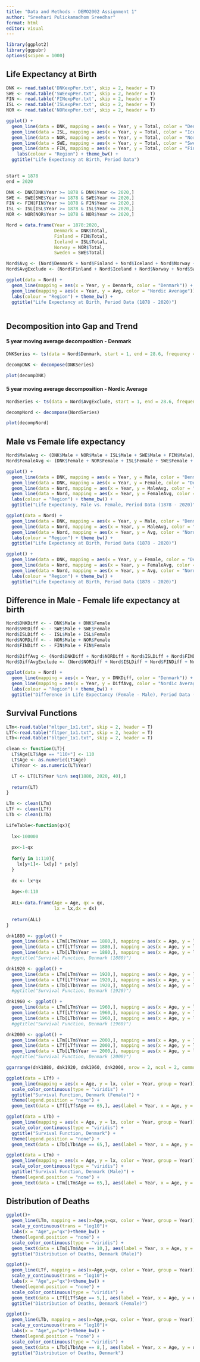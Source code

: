 ```yaml
---
title: "Data and Methods - DEMO2002 Assignment 1"
author: "Sreehari Pulickamadhom Sreedhar"
format: html
editor: visual
---
```


```r
library(ggplot2)
library(ggpubr)
options(scipen = 1000)
```

## Life Expectancy at Birth

```r
DNK <- read.table('DNKexpPer.txt', skip = 2, header = T) 
SWE <- read.table('SWEexpPer.txt', skip = 2, header = T) 
FIN <- read.table('FINexpPer.txt', skip = 2, header = T) 
ISL <- read.table('ISLexpPer.txt', skip = 2, header = T) 
NOR <- read.table('NORexpPer.txt', skip = 2, header = T)
```

```r
ggplot() + 
  geom_line(data = DNK, mapping = aes(x = Year, y = Total, color = "Denmark")) + 
  geom_line(data = ISL, mapping = aes(x = Year, y = Total, color = "Iceland")) + 
  geom_line(data = NOR, mapping = aes(x = Year, y = Total, color = "Norway")) + 
  geom_line(data = SWE, mapping = aes(x = Year, y = Total, color = "Sweden")) + 
  geom_line(data = FIN, mapping = aes(x = Year, y = Total, color = "Finland")) + 
    labs(colour = "Region") + theme_bw() + 
  ggtitle("Life Expectancy at Birth, Period Data")
  
```

```r
start = 1878
end = 2020

DNK <- DNK[DNK$Year >= 1878 & DNK$Year <= 2020,]
SWE <- SWE[SWE$Year >= 1878 & SWE$Year <= 2020,]
FIN <- FIN[FIN$Year >= 1878 & FIN$Year <= 2020,]
ISL <- ISL[ISL$Year >= 1878 & ISL$Year <= 2020,]
NOR <- NOR[NOR$Year >= 1878 & NOR$Year <= 2020,]
```

```r
Nord = data.frame(Year = 1878:2020,
                  Denmark = DNK$Total, 
                  Finland = FIN$Total, 
                  Iceland = ISL$Total,
                  Norway = NOR$Total,
                  Sweden = SWE$Total)

Nord$Avg <- (Nord$Denmark + Nord$Finland + Nord$Iceland + Nord$Norway + Nord$Sweden)/5
Nord$AvgExclude <- (Nord$Finland + Nord$Iceland + Nord$Norway + Nord$Sweden)/4
```

```r
ggplot(data = Nord) + 
  geom_line(mapping = aes(x = Year, y = Denmark, color = "Denmark")) + 
  geom_line(mapping = aes(x = Year, y = Avg, color = "Nordic Average")) + 
  labs(colour = "Region") + theme_bw() + 
  ggtitle("Life Expectancy at Birth, Period Data (1878 - 2020)")
  
```

## Decomposition into Gap and Trend

#### 5 year moving average decomposition - Denmark

```r
DNKSeries <- ts(data = Nord$Denmark, start = 1, end = 28.6, frequency = 5)

decompDNK <- decompose(DNKSeries)

plot(decompDNK)
```

#### 5 year moving average decomposition - Nordic Average

```r
NordSeries <- ts(data = Nord$AvgExclude, start = 1, end = 28.6, frequency = 5)

decompNord <- decompose(NordSeries)

plot(decompNord)
```

## Male vs Female life expectancy

```r
Nord$MaleAvg <- (DNK$Male + NOR$Male + ISL$Male + SWE$Male + FIN$Male)/5
Nord$FemaleAvg <- (DNK$Female + NOR$Female + ISL$Female + SWE$Female + FIN$Female)/5
```

```r
ggplot() + 
  geom_line(data = DNK, mapping = aes(x = Year, y = Male, color = "Denmark (Male)")) + 
  geom_line(data = DNK, mapping = aes(x = Year, y = Female, color = "Denmark (Female)")) + 
  geom_line(data = Nord, mapping = aes(x = Year, y = MaleAvg, color = "Nordic Average (Male)")) + 
  geom_line(data = Nord, mapping = aes(x = Year, y = FemaleAvg, color = "Nordic Average (Female)")) + 
  labs(colour = "Region") + theme_bw() + 
  ggtitle("Life Expectancy, Male vs. Female, Period Data (1878 - 2020)")
```

```r
ggplot(data = Nord) + 
  geom_line(data = DNK, mapping = aes(x = Year, y = Male, color = "Denmark (Male)")) + 
  geom_line(data = Nord, mapping = aes(x = Year, y = MaleAvg, color = "Nordic Average (Male)")) + 
  geom_line(data = Nord, mapping = aes(x = Year, y = Avg, color = "Nordic Average (Complete)")) + 
  labs(colour = "Region") + theme_bw() + 
  ggtitle("Life Expectancy at Birth, Period Data (1878 - 2020)")
```

```r
ggplot() + 
  geom_line(data = DNK, mapping = aes(x = Year, y = Female, color = "Denmark (Female)")) + 
  geom_line(data = Nord, mapping = aes(x = Year, y = FemaleAvg, color = "Nordic Average (Female)")) + 
  geom_line(data = Nord, mapping = aes(x = Year, y = Avg, color = "Nordic Average (Complete)")) + 
  labs(colour = "Region") + theme_bw() + 
  ggtitle("Life Expectancy at Birth, Period Data (1878 - 2020)")
```

## Difference in Male - Female life expectancy at birth

```r
Nord$DNKDiff <- - DNK$Male + DNK$Female
Nord$SWEDiff <- - SWE$Male + SWE$Female
Nord$ISLDiff <- - ISL$Male + ISL$Female
Nord$NORDiff <- - NOR$Male + NOR$Female
Nord$FINDiff <- - FIN$Male + FIN$Female

Nord$DiffAvg <- (Nord$DNKDiff + Nord$NORDiff + Nord$ISLDiff + Nord$FINDiff + Nord$SWEDiff)/5
Nord$DiffAvgExclude <- (Nord$NORDiff + Nord$ISLDiff + Nord$FINDiff + Nord$SWEDiff)/4
```

```r
ggplot(data = Nord) + 
  geom_line(mapping = aes(x = Year, y = DNKDiff, color = "Denmark")) + 
  geom_line(mapping = aes(x = Year, y = DiffAvg, color = "Nordic Average")) + 
  labs(colour = "Region") + theme_bw() + 
  ggtitle("Difference in Life Expectancy (Female - Male), Period Data (1878 - 2020)")
```

## Survival Functions

```r
LTm<-read.table("mltper_1x1.txt", skip = 2, header = T) 
LTf<-read.table("fltper_1x1.txt", skip = 2, header = T) 
LTb<-read.table("bltper_1x1.txt", skip = 2, header = T) 

clean <- function(LT){
  LT$Age[LT$Age == "110+"] <- 110
  LT$Age <- as.numeric(LT$Age)
  LT$Year <- as.numeric(LT$Year)

  LT <- LT[LT$Year %in% seq(1880, 2020, 40),]
  
  return(LT)
}

LTm <- clean(LTm)
LTf <- clean(LTf)
LTb <- clean(LTb)

LifeTable<-function(qx){
  
  lx<-100000
  
  px<-1-qx
  
  for(y in 1:110){
    lx[y+1]<- lx[y] * px[y]
  }
  
  dx <- lx*qx
  
  Age<-0:110
  
  ALL<-data.frame(Age = Age, qx = qx,
                  lx = lx,dx = dx)
  
  return(ALL)
}
```

```r
dnk1880 <- ggplot() + 
  geom_line(data = LTm[LTm$Year == 1880,], mapping = aes(x = Age, y = lx, color = "Male")) + 
  geom_line(data = LTf[LTf$Year == 1880,], mapping = aes(x = Age, y = lx, color = "Female")) + 
  geom_line(data = LTb[LTb$Year == 1880,], mapping = aes(x = Age, y = lx, color = "Complete")) + theme(legend.position = "none") + ggtitle(" ")
  #ggtitle("Survival Function, Denmark (1880)") 

dnk1920 <- ggplot() + 
  geom_line(data = LTm[LTm$Year == 1920,], mapping = aes(x = Age, y = lx, color = "Male")) + 
  geom_line(data = LTf[LTf$Year == 1920,], mapping = aes(x = Age, y = lx, color = "Female")) + 
  geom_line(data = LTb[LTb$Year == 1920,], mapping = aes(x = Age, y = lx, color = "Complete")) + theme(legend.position = "none") + ggtitle(" ")
  #ggtitle("Survival Function, Denmark (1920)") 

dnk1960 <- ggplot() + 
  geom_line(data = LTm[LTm$Year == 1960,], mapping = aes(x = Age, y = lx, color = "Male")) + 
  geom_line(data = LTf[LTf$Year == 1960,], mapping = aes(x = Age, y = lx, color = "Female")) + 
  geom_line(data = LTb[LTb$Year == 1960,], mapping = aes(x = Age, y = lx, color = "Complete")) + theme(legend.position = "none") + ggtitle(" ")
  #ggtitle("Survival Function, Denmark (1960)") 

dnk2000 <- ggplot() + 
  geom_line(data = LTm[LTm$Year == 2000,], mapping = aes(x = Age, y = lx, color = "Male")) + 
  geom_line(data = LTf[LTf$Year == 2000,], mapping = aes(x = Age, y = lx, color = "Female")) + 
  geom_line(data = LTb[LTb$Year == 2000,], mapping = aes(x = Age, y = lx, color = "Complete")) + theme(legend.position = "none") + ggtitle(" ")
  #ggtitle("Survival Function, Denmark (2000)") 

ggarrange(dnk1880, dnk1920, dnk1960, dnk2000, nrow = 2, ncol = 2, common.legend = TRUE, labels = c(1880, 1920, 1960, 2000), hjust = -1, font.label= c(size = 9), legend = "bottom")
```

```r
ggplot(data = LTf) + 
  geom_line(mapping = aes(x = Age, y = lx, color = Year, group = Year)) + 
  scale_color_continuous(type = "viridis") + 
  ggtitle("Survival Function, Denmark (Female)") + 
  theme(legend.position = "none") + 
  geom_text(data = LTf[LTf$Age == 65,], aes(label = Year, x = Age, y = lx + 3000, color = Year))
```

```r
ggplot(data = LTb) + 
  geom_line(mapping = aes(x = Age, y = lx, color = Year, group = Year)) + 
  scale_color_continuous(type = "viridis") + 
  ggtitle("Survival Function, Denmark") + 
  theme(legend.position = "none") + 
  geom_text(data = LTb[LTb$Age == 65,], aes(label = Year, x = Age, y = lx + 3000, color = Year))
```

```r
ggplot(data = LTm) + 
  geom_line(mapping = aes(x = Age, y = lx, color = Year, group = Year)) + 
  scale_color_continuous(type = "viridis") + 
  ggtitle("Survival Function, Denmark (Male)") + 
  theme(legend.position = "none") + 
  geom_text(data = LTm[LTm$Age == 65,], aes(label = Year, x = Age, y = lx + 3000, color = Year))
```

## Distribution of Deaths

```r
ggplot()+
  geom_line(LTm, mapping = aes(x=Age,y=qx, color = Year, group = Year))+
  scale_y_continuous(trans = "log10")+
  labs(x = "Age",y="qx")+theme_bw() + 
  theme(legend.position = "none") + 
  scale_color_continuous(type = "viridis") +
  geom_text(data = LTm[LTm$Age == 10,], aes(label = Year, x = Age, y = qx, color = Year)) + 
  ggtitle("Distribution of Deaths, Denmark (Male)")
```

```r
ggplot()+
  geom_line(LTf, mapping = aes(x=Age,y=qx, color = Year, group = Year))+
  scale_y_continuous(trans = "log10")+
  labs(x = "Age",y="qx")+theme_bw() + 
  theme(legend.position = "none") + 
  scale_color_continuous(type = "viridis") +
  geom_text(data = LTf[LTf$Age == 5,], aes(label = Year, x = Age, y = qx, color = Year)) + 
  ggtitle("Distribution of Deaths, Denmark (Female)")
```

```r
ggplot()+
  geom_line(LTb, mapping = aes(x=Age,y=qx, color = Year, group = Year))+
  scale_y_continuous(trans = "log10")+
  labs(x = "Age",y="qx")+theme_bw() + 
  theme(legend.position = "none") + 
  scale_color_continuous(type = "viridis") +
  geom_text(data = LTb[LTb$Age == 8,], aes(label = Year, x = Age, y = qx, color = Year)) + 
  ggtitle("Distribution of Deaths, Denmark")
```
